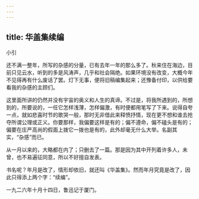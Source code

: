 ```yaml
---
---
---
```

title: 华盖集续编
---



小引

还不满一整年，所写的杂感的分量，已有去年一年的那么多了。秋来住在海边，目前只见云水，听到的多是风涛声，几乎和社会隔绝。如果环境没有改变，大概今年不见得再有什么废话了罢。灯下无事，便将旧稿编集起来；还豫备付印，以供给要看我的杂感的主顾们。

这里面所讲的仍然并没有宇宙的奥义和人生的真谛。不过是，将我所遇到的，所想到的，所要说的，一任它怎样浅薄，怎样偏激，有时便都用笔写了下来。说得自夸一点，就如悲喜时节的歌哭一般，那时无非借此来释愤抒情，现在更不想和谁去抢夺所谓公理或正义。你要那样，我偏要这样是有的；偏不遵命，偏不磕头是有的；偏要在庄严高尚的假面上拨它一拨也是有的，此外却毫无什么大举。名副其实，“杂感”而已。

从一月以来的，大略都在内了；只删去了一篇。那是因为其中开列着许多人，未曾，也不易遍征同意，所以不好擅自发表。

书名呢？年月是改了，情形却依旧，就还叫《华盖集》。然而年月究竟是改了，因此只得添上两个字：“续编”。

一九二六年十月十四日，鲁迅记于厦门。